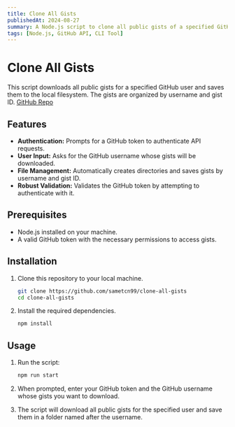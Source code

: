 ```yaml
---
title: Clone All Gists
publishedAt: 2024-08-27
summary: A Node.js script to clone all public gists of a specified GitHub user.
tags: [Node.js, GitHub API, CLI Tool]
---
```


# Clone All Gists

This script downloads all public gists for a specified GitHub user and saves them to the local filesystem. The gists are organized by username and gist ID.
[GitHub Repo](https://github.com/sametcn99/clone-all-gists)

## Features

- **Authentication:** Prompts for a GitHub token to authenticate API requests.
- **User Input:** Asks for the GitHub username whose gists will be downloaded.
- **File Management:** Automatically creates directories and saves gists by username and gist ID.
- **Robust Validation:** Validates the GitHub token by attempting to authenticate with it.

## Prerequisites

- Node.js installed on your machine.
- A valid GitHub token with the necessary permissions to access gists.

## Installation

1. Clone this repository to your local machine.

   ```bash
   git clone https://github.com/sametcn99/clone-all-gists
   cd clone-all-gists
   ```

2. Install the required dependencies.

   ```bash
   npm install
   ```

## Usage

1. Run the script:

   ```bash
   npm run start
   ```

2. When prompted, enter your GitHub token and the GitHub username whose gists you want to download.

3. The script will download all public gists for the specified user and save them in a folder named after the username.
